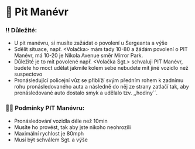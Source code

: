 # 🚓 Pit Manévr

### ‼️ Důležité:

- U pit manévru, si musíte zažádat o povolení u Sergeanta a výše
- Sdělit situace, např. \<Volačka> mám tady 10-80 a žádám povolení o PIT Manévr, má 10-20 je Nikola Avenue směr Mirror Park.
- Důležité je to mít povolené např. \<Volačka Sgt.> schvaluji PIT Manévr, budete ho moct udělat jakmile kolem sebe nebudete mít jiné vozidlo než suspectovo
- Pronásledující policejní vůz se přiblíží svým předním rohem k zadnímu rohu pronásledovaného auta a následně do něj ze strany zatlačí tak, aby pronásledované auto dostalo smyk a udělalo tzv. ,,hodiny´´.

### 🧑‍💼 Podmínky PIT Manévru:

- Pronásledování vozidla déle než 10min
- Musíte ho provést, tak aby jste nikoho neohrozili
- Maximální rychlost je 80mph
- Musí být schválem Sgt. a výše
